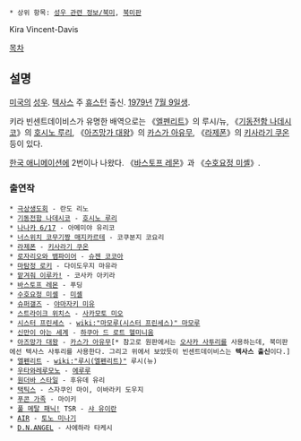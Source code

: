  * 상위 항목: [[성우 관련 정보/북미]], [[북미판]]

Kira Vincent-Davis

[[목차]]
== 설명 ==
[[미국]]의 [[성우]]. [[텍사스]] 주 [[휴스턴]] 출신. [[1979년]] [[7월 9일]]생. 

키라 빈센트데이비스가 유명한 배역으로는 《[[엘펜리트]]》의 루시/뉴, 《[[기동전함 나데시코]]》의 [[호시노 루리]], 《[[아즈망가 대왕]]》의 [[카스가 아유무]], 《[[라제폰]]》의 [[키사라기 쿠온]] 등이 있다.

[[한국 애니메이션]]에 2번이나 나왔다. 《[[바스토프 레몬]]》과 《[[수호요정 미셸]]》.

=== 출연작 ===
 * [[극상생도회]] - 란도 리노
 * [[기동전함 나데시코]] - [[호시노 루리]]
 * [[나나카 6/17]] - 아메미야 유리코
 * [[너스위치 코무기짱 매지카르테]] - 코쿠분지 코요리
 * [[라제폰]] - [[키사라기 쿠온]]
 * [[로자리오와 뱀파이어]] - [[슈젠 코코아]]
 * [[마탐정 로키]] - 다이도우지 마유라
 * [[맡겨줘 이루카!]] - 코사카 아키라
 * [[바스토프 레몬]] - 푸딩
 * [[수호요정 미셸]] - [[미셸]]
 * [[슈퍼갤즈]] - [[야마자키 미유]]
 * [[스트라이크 위치스]] - [[사카모토 미오]]
 * [[시스터 프린세스]] - [[wiki:"마모루(시스터 프린세스)" 마모루]]
 * [[신만이 아는 세계]] - [[하쿠아 드 로트 헬미니움]]
 * [[아즈망가 대왕]] - [[카스가 아유무]][* 참고로 원판에서는 [[칸사이벤|오사카 사투리]]를 사용하는데, 북미판에선 텍사스 사투리를 사용한다. 그리고 위에서 보았듯이 빈센트데이비스는 '''텍사스 출신'''이다.]
 * [[엘펜리트]] - [[wiki:"루시(엘펜리트)"]] 루시(뉴)
 * [[우타와레루모노]] - [[에루루]]
 * [[원더바 스타일]] - 후유데 유리
 * [[택틱스]] - 스자쿠인 마이, 이바라키 도우지
 * [[푸콘 가족]] - 마이키
 * [[풀 메탈 패닉!]] TSR - [[샤 유이란]]
 * [[AIR]] - [[토노 미나기]]
 * [[D.N.ANGEL]] - 사에하라 타케시
